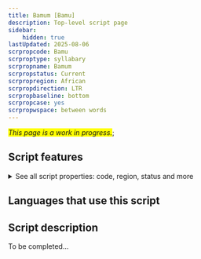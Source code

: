 ```yaml
---
title: Bamum [Bamu]
description: Top-level script page
sidebar:
    hidden: true
lastUpdated: 2025-08-06
scrpropcode: Bamu
scrproptype: syllabary
scrpropname: Bamum
scrpropstatus: Current
scrpropregion: African
scrpropdirection: LTR
scrpropbaseline: bottom
scrpropcase: yes
scrpropwspace: between words
---
```


<span style='background-color:yellow'>_This page is a work in progress._</span>;


## Script features

<details>
<summary> See all script properties: code, region, status and more</summary>
<ScriptInfo />
</details>

## Languages that use this script

<WsList script='Bamu' wsMax='5' />

## Script description

To be completed...

